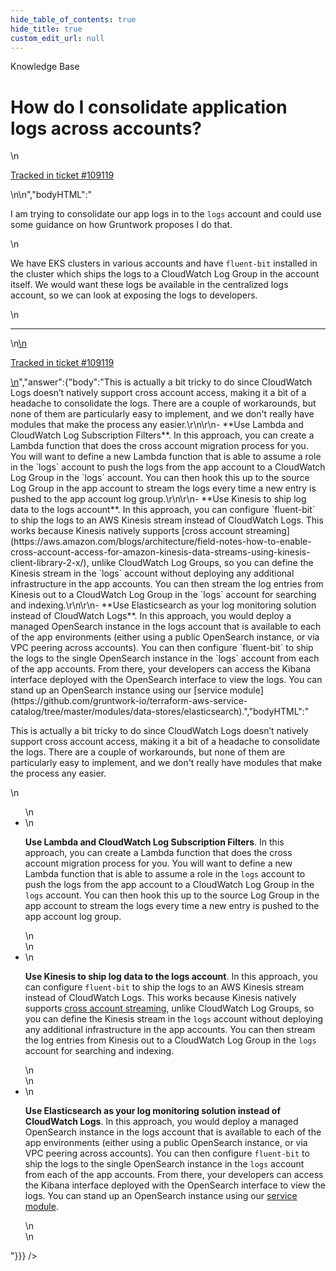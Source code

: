 ```yaml
---
hide_table_of_contents: true
hide_title: true
custom_edit_url: null
---
```



<head>
  <link rel="canonical" href="https://github.com/gruntwork-io/knowledge-base/discussions/533" />
</head>

<CenterLayout>
<span className="searchCategory">Knowledge Base</span>
<h1>How do I consolidate application logs across accounts?</h1>
<GitHub discussion={{"id":"D_kwDOF8slf84AQXzR","number":533,"author":{"login":"yorinasub17"},"title":"How do I consolidate application logs across accounts?","body":"\nI am trying to consolidate our app logs in to the `logs` account and could use some guidance on how Gruntwork proposes I do that.\r\n\r\nWe have EKS clusters in various accounts and have `fluent-bit` installed in the cluster which ships the logs to a CloudWatch Log Group in the account itself. We would want these logs be available in the centralized logs account, so we can look at exposing the logs to developers.\n\n---\n\n<ins datetime=\"2022-08-09T19:08:27Z\">\n  <p><a href=\"https://support.gruntwork.io/hc/requests/109119\">Tracked in ticket #109119</a></p>\n</ins>\n","bodyHTML":"<p dir=\"auto\">I am trying to consolidate our app logs in to the <code class=\"notranslate\">logs</code> account and could use some guidance on how Gruntwork proposes I do that.</p>\n<p dir=\"auto\">We have EKS clusters in various accounts and have <code class=\"notranslate\">fluent-bit</code> installed in the cluster which ships the logs to a CloudWatch Log Group in the account itself. We would want these logs be available in the centralized logs account, so we can look at exposing the logs to developers.</p>\n<hr>\n<ins datetime=\"2022-08-09T19:08:27Z\">\n  <p dir=\"auto\"><a href=\"https://support.gruntwork.io/hc/requests/109119\" rel=\"nofollow\">Tracked in ticket #109119</a></p>\n</ins>","answer":{"body":"This is actually a bit tricky to do since CloudWatch Logs doesn’t natively support cross account access, making it a bit of a headache to consolidate the logs. There are a couple of workarounds, but none of them are particularly easy to implement, and we don't really have modules that make the process any easier.\r\n\r\n- **Use Lambda and CloudWatch Log Subscription Filters**. In this approach, you can create a Lambda function that does the cross account migration process for you. You will want to define a new Lambda function that is able to assume a role in the `logs` account to push the logs from the app account to a CloudWatch Log Group in the `logs` account. You can then hook this up to the source Log Group in the app account to stream the logs every time a new entry is pushed to the app account log group.\r\n\r\n- **Use Kinesis to ship log data to the logs account**. In this approach, you can configure `fluent-bit` to ship the logs to an AWS Kinesis stream instead of CloudWatch Logs. This works because Kinesis natively supports [cross account streaming](https://aws.amazon.com/blogs/architecture/field-notes-how-to-enable-cross-account-access-for-amazon-kinesis-data-streams-using-kinesis-client-library-2-x/), unlike CloudWatch Log Groups, so you can define the Kinesis stream in the `logs` account without deploying any additional infrastructure in the app accounts. You can then stream the log entries from Kinesis out to a CloudWatch Log Group in the `logs` account for searching and indexing.\r\n\r\n- **Use Elasticsearch as your log monitoring solution instead of CloudWatch Logs**. In this approach, you would deploy a managed OpenSearch instance in the logs account that is available to each of the app environments (either using a public OpenSearch instance, or via VPC peering across accounts). You can then configure `fluent-bit` to ship the logs to the single OpenSearch instance in the `logs` account from each of the app accounts. From there, your developers can access the Kibana interface deployed with the OpenSearch interface to view the logs. You can stand up an OpenSearch instance using our [service module](https://github.com/gruntwork-io/terraform-aws-service-catalog/tree/master/modules/data-stores/elasticsearch).","bodyHTML":"<p dir=\"auto\">This is actually a bit tricky to do since CloudWatch Logs doesn’t natively support cross account access, making it a bit of a headache to consolidate the logs. There are a couple of workarounds, but none of them are particularly easy to implement, and we don't really have modules that make the process any easier.</p>\n<ul dir=\"auto\">\n<li>\n<p dir=\"auto\"><strong>Use Lambda and CloudWatch Log Subscription Filters</strong>. In this approach, you can create a Lambda function that does the cross account migration process for you. You will want to define a new Lambda function that is able to assume a role in the <code class=\"notranslate\">logs</code> account to push the logs from the app account to a CloudWatch Log Group in the <code class=\"notranslate\">logs</code> account. You can then hook this up to the source Log Group in the app account to stream the logs every time a new entry is pushed to the app account log group.</p>\n</li>\n<li>\n<p dir=\"auto\"><strong>Use Kinesis to ship log data to the logs account</strong>. In this approach, you can configure <code class=\"notranslate\">fluent-bit</code> to ship the logs to an AWS Kinesis stream instead of CloudWatch Logs. This works because Kinesis natively supports <a href=\"https://aws.amazon.com/blogs/architecture/field-notes-how-to-enable-cross-account-access-for-amazon-kinesis-data-streams-using-kinesis-client-library-2-x/\" rel=\"nofollow\">cross account streaming</a>, unlike CloudWatch Log Groups, so you can define the Kinesis stream in the <code class=\"notranslate\">logs</code> account without deploying any additional infrastructure in the app accounts. You can then stream the log entries from Kinesis out to a CloudWatch Log Group in the <code class=\"notranslate\">logs</code> account for searching and indexing.</p>\n</li>\n<li>\n<p dir=\"auto\"><strong>Use Elasticsearch as your log monitoring solution instead of CloudWatch Logs</strong>. In this approach, you would deploy a managed OpenSearch instance in the logs account that is available to each of the app environments (either using a public OpenSearch instance, or via VPC peering across accounts). You can then configure <code class=\"notranslate\">fluent-bit</code> to ship the logs to the single OpenSearch instance in the <code class=\"notranslate\">logs</code> account from each of the app accounts. From there, your developers can access the Kibana interface deployed with the OpenSearch interface to view the logs. You can stand up an OpenSearch instance using our <a href=\"https://github.com/gruntwork-io/terraform-aws-service-catalog/tree/master/modules/data-stores/elasticsearch\">service module</a>.</p>\n</li>\n</ul>"}}} />

</CenterLayout>
  

<!-- ##DOCS-SOURCER-START
{
  "sourcePlugin": "github-discussions",
  "hash": "579941af5068c365c01e2d9971f23ea3"
}
##DOCS-SOURCER-END -->
